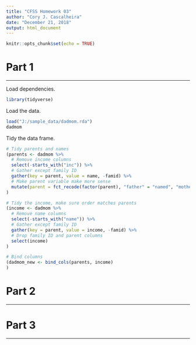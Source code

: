 ```yaml
---
title: "CFSS Homework 03"
author: "Cory J. Cascalheira"
date: "December 21, 2018"
output: html_document
---
```


```r
knitr::opts_chunk$set(echo = TRUE)
```

# Part 1
___
Load dependencies.

```r
library(tidyverse)
```

Load the data.

```r
load("J:/sample_data/dadmom.rda")
dadmom
```

Tidy the data frame.

```r
# Tidy parents and names
(parents <- dadmom %>%
  # Remove income columns
  select(-starts_with("inc")) %>%
  # Gather except family ID
  gather(key = parent, value = name, -famid) %>%
  # Make parent variable make more sense
  mutate(parent = fct_recode(factor(parent), "father" = "named", "mother" = "namem"))
)

# Tidy the income, make sure order matches parents
(income <- dadmom %>%
  # Remove name columns
  select(-starts_with("name")) %>%
  # Gather except family ID
  gather(key = parent, value = income, -famid) %>%
  # Drop family ID and parent columns
  select(income)
)

# Bind columns
(dadmom_new <- bind_cols(parents, income)
)
```

# Part 2
___


# Part 3
___
